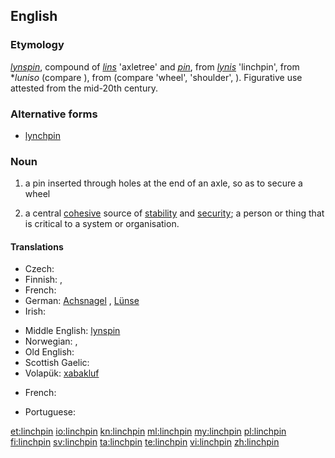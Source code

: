 ==English==

===Etymology===
{{etyl|enm}} ''[[lynspin]]'', compound of ''[[lins]]'' 'axletree' and ''[[pin]]'', from {{etyl|ang}} ''[[lynis]]'' 'linchpin', from {{etyl|gem-pro|en}} *''luniso'' (compare {{etyl|de|-}} {{term|Lünse|lang=de}}), from {{etyl|ine-pro|en}} (compare {{etyl|cy|-}} {{term|olwyn|lang=cy}} 'wheel', {{etyl|hy|-}} {{term|ołn|lang=hy}} 'shoulder', {{etyl|sa|-}} {{term|āṇís|lang=sa}}). Figurative use attested from the mid-20th century.

===Alternative forms===
* [[lynchpin]]

===Noun===
{{en-noun}}

# a pin inserted through holes at the end of an axle, so as to secure a wheel
# {{figuratively}} a central [[cohesive]] source of [[stability]] and [[security]]; a person or thing that is critical to a system or organisation.

====Translations====
{{trans-top|a securing pin}}
* Czech: {{t-|cs|zákolník}}
* Finnish: {{t-|fi|sokka}}, {{t-|fi|rengassokka}}
* French: {{t+|fr|cheville|f}}
* German: [[Achsnagel]] {{m}}, [[Lünse]] {{f}}
* Irish: {{t-|ga|pionna rotha|m}}
{{trans-mid}}
* Middle English: [[lynspin]]
* Norwegian: {{t+|no|sikring|m}}, {{t-|no|splint|m}}
* Old English: {{t-|ang|lynis|m}}
* Scottish Gaelic: {{t-|gd|tarrag-aisil|f}}
* Volapük: [[xabakluf]]
{{trans-bottom}}
{{trans-top|central cohesive source of stability and security}}
* French: {{t+|fr|cheville ouvrière|f}}
{{trans-mid}}
* Portuguese: {{t+|pt|baluarte|m}}
{{trans-bottom}}

[[et:linchpin]]
[[io:linchpin]]
[[kn:linchpin]]
[[ml:linchpin]]
[[my:linchpin]]
[[pl:linchpin]]
[[fi:linchpin]]
[[sv:linchpin]]
[[ta:linchpin]]
[[te:linchpin]]
[[vi:linchpin]]
[[zh:linchpin]]